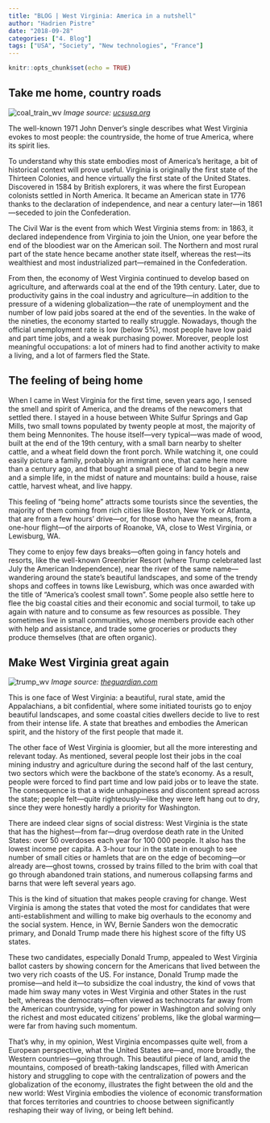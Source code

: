 ```yaml
---
title: "BLOG | West Virginia: America in a nutshell"
author: "Hadrien Pistre"
date: "2018-09-28"
categories: ["4. Blog"]
tags: ["USA", "Society", "New technologies", "France"]
---
```


```r
knitr::opts_chunk$set(echo = TRUE)
```

## Take me home, country roads

![coal_train_wv](https://www.hadrienpistre.com/coal_train_wv.jpg)
*Image source: <a href="https://blog.ucsusa.org/jeremy-richardson/the-economic-impacts-of-future-coal-production-in-west-virginia-451/" target="_blank">ucsusa.org</a>*

The well-known 1971 John Denver’s single describes what West Virginia evokes to most people: the countryside, the home of true America, where its spirit lies.

To understand why this state embodies most of America’s heritage, a bit of historical context will prove useful. Virginia is originally the first state of the Thirteen Colonies, and hence virtually the first state of the United States. Discovered in 1584 by British explorers, it was where the first European colonists settled in North America. It became an American state in 1776 thanks to the declaration of independence, and near a century later—in 1861—seceded to join the Confederation.

The Civil War is the event from which West Virginia stems from: in 1863, it declared independence from Virginia to join the Union, one year before the end of the bloodiest war on the American soil. The Northern and most rural part of the state hence became another state itself, whereas the rest—its wealthiest and most industrialized part—remained in the Confederation.

From then, the economy of West Virginia continued to develop based on agriculture, and afterwards coal at the end of the 19th century. Later, due to productivity gains in the coal industry and agriculture—in addition to the pressure of a widening globalization—the rate of unemployment and the number of low paid jobs soared at the end of the seventies. In the wake of the nineties, the economy started to really struggle. Nowadays, though the official unemployment rate is low (below 5%), most people have low paid and part time jobs, and a weak purchasing power. Moreover, people lost meaningful occupations: a lot of miners had to find another activity to make a living, and a lot of farmers fled the State.

## The feeling of being home

When I came in West Virginia for the first time, seven years ago, I sensed the smell and spirit of America, and the dreams of the newcomers that settled there. I stayed in a house between White Sulfur Springs and Gap Mills, two small towns populated by twenty people at most, the majority of them being Mennonites. The house itself—very typical—was made of wood, built at the end of the 19th century, with a small barn nearby to shelter cattle, and a wheat field down the front porch. While watching it, one could easily picture a family, probably an immigrant one, that came here more than a century ago, and that bought a small piece of land to begin a new and a simple life, in the midst of nature and mountains: build a house, raise cattle, harvest wheat, and live happy.

This feeling of “being home” attracts some tourists since the seventies, the majority of them coming from rich cities like Boston, New York or Atlanta, that are from a few hours’ drive—or, for those who have the means, from a one-hour flight—of the airports of Roanoke, VA, close to West Virginia, or Lewisburg, WA.

They come to enjoy few days breaks—often going in fancy hotels and resorts, like the well-known Greenbrier Resort (where Trump celebrated last July the American Independence), near the river of the same name—wandering around the state’s beautiful landscapes, and some of the trendy shops and coffees in towns like Lewisburg, which was once awarded with the title of “America’s coolest small town”. Some people also settle here to flee the big coastal cities and their economic and social turmoil, to take up again with nature and to consume as few resources as possible. They sometimes live in small communities, whose members provide each other with help and assistance, and trade some groceries or products they produce themselves (that are often organic).

## Make West Virginia great again

![trump_wv](https://www.hadrienpistre.com/trump_wv.png)
*Image source: <a href="https://www.theguardian.com/us-news/2016/may/05/donald-trump-west-virginia-campaign-rally-election-2016" target="_blank">theguardian.com</a>*

This is one face of West Virginia: a beautiful, rural state, amid the Appalachians, a bit confidential, where some initiated tourists go to enjoy beautiful landscapes, and some coastal cities dwellers decide to live to rest from their intense life. A state that breathes and embodies the American spirit, and the history of the first people that made it.

The other face of West Virginia is gloomier, but all the more interesting and relevant today. As mentioned, several people lost their jobs in the coal mining industry and agriculture during the second half of the last century, two sectors which were the backbone of the state’s economy. As a result, people were forced to find part time and low paid jobs or to leave the state. The consequence is that a wide unhappiness and discontent spread across the state; people felt—quite righteously—like they were left hang out to dry, since they were honestly hardly a priority for Washington.

There are indeed clear signs of social distress: West Virginia is the state that has the highest—from far—drug overdose death rate in the United States: over 50 overdoses each year for 100 000 people. It also has the lowest income per capita. A 3-hour tour in the state in enough to see number of small cities or hamlets that are on the edge of becoming—or already are—ghost towns, crossed by trains filled to the brim with coal that go through abandoned train stations, and numerous collapsing farms and barns that were left several years ago.

This is the kind of situation that makes people craving for change. West Virginia is among the states that voted the most for candidates that were anti-establishment and willing to make big overhauls to the economy and the social system. Hence, in WV, Bernie Sanders won the democratic primary, and Donald Trump made there his highest score of the fifty US states.

These two candidates, especially Donald Trump, appealed to West Virginia ballot casters by showing concern for the Americans that lived between the two very rich coasts of the US. For instance, Donald Trump made the promise—and held it—to subsidize the coal industry, the kind of vows that made him sway many votes in West Virginia and other States in the rust belt, whereas the democrats—often viewed as technocrats far away from the American countryside, vying for power in Washington and solving only the richest and most educated citizens’ problems, like the global warming—were far from having such momentum.

That’s why, in my opinion, West Virginia encompasses quite well, from a European perspective, what the United States are—and, more broadly, the Western countries—going through. This beautiful piece of land, amid the mountains, composed of breath-taking landscapes, filled with American history and struggling to cope with the centralization of powers and the globalization of the economy, illustrates the fight between the old and the new world: West Virginia embodies the violence of economic transformation that forces territories and countries to choose between significantly reshaping their way of living, or being left behind.
